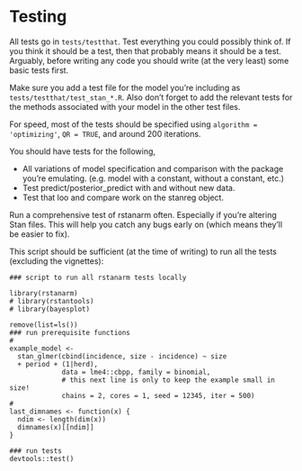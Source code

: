 # Testing

All tests go in `tests/testthat`. Test everything you could possibly think of. If you think it should be a test, then that probably means it should be a test. Arguably, before writing any code you should write (at the very least) some basic tests first.

Make sure you add a test file for the model you're including as `tests/testthat/test_stan_*.R`. Also don't forget to add the relevant tests for the methods associated with your model in the other test files.

For speed, most of the tests should be specified using `algorithm = 'optimizing'`, `QR = TRUE`, and around 200 iterations.

You should have tests for the following,

* All variations of model specification and comparison with the package you're emulating. (e.g. model with a constant, without a constant, etc.)
* Test predict/posterior_predict with and without new data.
* Test that loo and compare work on the stanreg object.

Run a comprehensive test of rstanarm often. Especially if you're altering Stan files. This will help you catch any bugs early on (which means they'll be easier to fix).

This script should be sufficient (at the time of writing) to run all the tests (excluding the vignettes):

```
### script to run all rstanarm tests locally

library(rstanarm)
# library(rstantools)
# library(bayesplot)

remove(list=ls())
### run prerequisite functions
#
example_model <-
  stan_glmer(cbind(incidence, size - incidence) ~ size
  + period + (1|herd),
             data = lme4::cbpp, family = binomial,
             # this next line is only to keep the example small in size!
             chains = 2, cores = 1, seed = 12345, iter = 500)
#
last_dimnames <- function(x) {
  ndim <- length(dim(x))
  dimnames(x)[[ndim]]
}

### run tests
devtools::test()
```